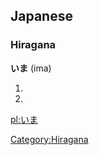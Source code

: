 ==Japanese==   
===Hiragana===
[[Category:Hiragana]]
'''いま''' (ima)                         
# {{japdef|今|[[now]], [[current]] ([[time]])}}
# {{japdef|居間|[[living room]]}}

[[pl:いま]]